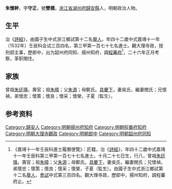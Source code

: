 {{明清人物信息框
| 姓名 = 朱懷幹
| 原名 =
| 圖片名稱= 
| 圖片大小 =
| 圖片說明 = 
| 最高職務 = 程蕃府知府
| 國家 = 大明 
| 爵位 =
| 籍貫 = [[浙江省|浙江省]][[湖州府|湖州府]][[歸安縣|歸安縣]]
| 族裔 = 
| 旗籍 = 
| 字號 = 字守正，號雙橋
| 諡號 =
| 出生日期 = 十月二十七日
| 出生地點 =
| 逝世日期 = 
| 逝世地點 =
| 墓葬 =
| 配偶 = 吳氏閔氏
| 親屬 = 曾祖[[朱廷瑀|朱廷瑀]]，祖[[朱暲|朱暲]]，父[[朱源|朱源]]，母鄭氏
| 出身 =
* 嘉靖元年壬午科舉人
* 嘉靖十一年壬辰科同進士出身
| 經歷 =
| 著作 =  
}}
'''朱懷幹'''{{BD|1491年||？年||}}，字'''守正'''，號'''雙橋'''，[[浙江省|浙江省]][[湖州府|湖州府]][[歸安縣|歸安縣]]人，明朝政治人物。

==生平==
治《[[詩經|詩經]]》，由國子生中式浙江鄉試第十二名[[舉人|舉人]]，年四十二歲中式嘉靖十一年（1532年）壬辰科会试三百四名，第三甲第一百七十七名進士。觀大理寺政，授刑部主事，歷郎中，出为韶州府同知、揚州知府，調[[程蕃府|程蕃府]]<ref>《嘉靖十一年壬辰科進士履曆便覽》：匠籍，治《[[詩經|詩經]]》，年四十二歲中式嘉靖十一年壬辰科第三甲第一百七十七名進士。十月二十七日生，行八，曾祖[[朱廷瑀|朱廷瑀]]，壽官；祖[[朱暲|朱暲]]；父[[朱源|朱源]]；母鄭氏。[[具慶下|具慶下]]，妻吳氏，繼妻閔氏；兄懷禎，弟懷忠；懷策；懷良；懷采；懷榮，子夏（監生）。由國子生中式浙江鄉試第十二名[[舉人|舉人]]，[[會試|會試]]中式第三百四名。觀大理寺政，歷郎中，揚州知府，調程蕃府止。</ref>，二十六年正月考察，革职閑住。

==家族== 
曾祖[[朱廷瑀|朱廷瑀]]，壽官；祖[[朱暲|朱暲]]；父[[朱源|朱源]]；母鄭氏。[[具慶下|具慶下]]，妻吳氏，繼妻閔氏；兄懷禎，弟懷忠；懷策；懷良；懷采；懷榮，子夏（監生）。

== 参考资料 ==
{{reflist}}

{{嘉靖十一年壬辰科殿试金榜}}

{{Authority control}}
{{DEFAULTSORT:Zhu朱}}
[[Category:歸安人|Category:歸安人]]
[[Category:明朝揚州府知府|Category:明朝揚州府知府]]
[[Category:明朝程番府知府|Category:明朝程番府知府]]
[[Category:明朝大理寺觀政|Category:明朝大理寺觀政]]
[[Category:明朝郎中|Category:明朝郎中]]
[[Category:明朝韶州府同知|Category:明朝韶州府同知]]


{{明朝人物小作品}}